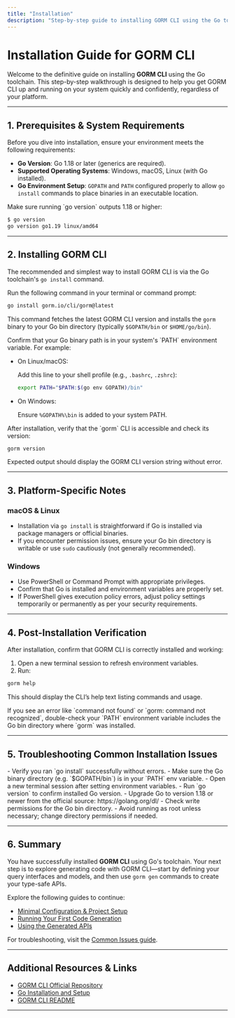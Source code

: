```yaml
---
title: "Installation"
description: "Step-by-step guide to installing GORM CLI using the Go toolchain. Covers cross-platform instructions and explains how to confirm your installation was successful."
---
```


# Installation Guide for GORM CLI

Welcome to the definitive guide on installing **GORM CLI** using the Go toolchain. This step-by-step walkthrough is designed to help you get GORM CLI up and running on your system quickly and confidently, regardless of your platform.

---

## 1. Prerequisites & System Requirements

Before you dive into installation, ensure your environment meets the following requirements:

- **Go Version**: Go 1.18 or later (generics are required).
- **Supported Operating Systems**: Windows, macOS, Linux (with Go installed).
- **Go Environment Setup**: `GOPATH` and `PATH` configured properly to allow `go install` commands to place binaries in an executable location.

<Check>
Make sure running `go version` outputs 1.18 or higher:

```bash
$ go version
go version go1.19 linux/amd64
```
</Check>

---

## 2. Installing GORM CLI

The recommended and simplest way to install GORM CLI is via the Go toolchain's `go install` command.

<Steps>
<Step title="Install Using Go Toolchain">
Run the following command in your terminal or command prompt:

```bash
go install gorm.io/cli/gorm@latest
```

This command fetches the latest GORM CLI version and installs the `gorm` binary to your Go bin directory (typically `$GOPATH/bin` or `$HOME/go/bin`).

</Step>
<Step title="Verify Go Binary Path">
Confirm that your Go binary path is in your system's `PATH` environment variable. For example:

- On Linux/macOS:

  Add this line to your shell profile (e.g., `.bashrc`, `.zshrc`):
  
  ```bash
  export PATH="$PATH:$(go env GOPATH)/bin"
  ```

- On Windows:

  Ensure `%GOPATH%\bin` is added to your system PATH.

</Step>
<Step title="Check Installation Success">
After installation, verify that the `gorm` CLI is accessible and check its version:

```bash
gorm version
```

Expected output should display the GORM CLI version string without error.

</Step>
</Steps>

---

## 3. Platform-Specific Notes

### macOS & Linux

- Installation via `go install` is straightforward if Go is installed via package managers or official binaries.
- If you encounter permission issues, ensure your Go bin directory is writable or use `sudo` cautiously (not generally recommended).

### Windows

- Use PowerShell or Command Prompt with appropriate privileges.
- Confirm that Go is installed and environment variables are properly set.
- If PowerShell gives execution policy errors, adjust policy settings temporarily or permanently as per your security requirements.

---

## 4. Post-Installation Verification

After installation, confirm that GORM CLI is correctly installed and working:

1. Open a new terminal session to refresh environment variables.
2. Run:

```bash
gorm help
```

This should display the CLI’s help text listing commands and usage.

<Tip>
If you see an error like `command not found` or `gorm: command not recognized`, double-check your `PATH` environment variable includes the Go bin directory where `gorm` was installed.
</Tip>

---

## 5. Troubleshooting Common Installation Issues

<AccordionGroup title="Common Installation Problems & Solutions">
<Accordion title="GORM CLI command not recognized after installation">
- Verify you ran `go install` successfully without errors.
- Make sure the Go binary directory (e.g. `$GOPATH/bin`) is in your `PATH` env variable.
- Open a new terminal session after setting environment variables.
</Accordion>
<Accordion title="Go version outdated or less than 1.18">
- Run `go version` to confirm installed Go version.
- Upgrade Go to version 1.18 or newer from the official source: https://golang.org/dl/
</Accordion>
<Accordion title="Permission denied or access errors during installation">
- Check write permissions for the Go bin directory.
- Avoid running as root unless necessary; change directory permissions if needed.
</Accordion>
</AccordionGroup>

---

## 6. Summary

You have successfully installed **GORM CLI** using Go's toolchain. Your next step is to explore generating code with GORM CLI—start by defining your query interfaces and models, and then use `gorm gen` commands to create your type-safe APIs.

Explore the following guides to continue:

- [Minimal Configuration & Project Setup](../first-generation/basic-configuration)
- [Running Your First Code Generation](../first-generation/first-generation-command)
- [Using the Generated APIs](../first-generation/using-generated-code)

For troubleshooting, visit the [Common Issues guide](../first-generation/troubleshooting).

---

## Additional Resources & Links

- [GORM CLI Official Repository](https://github.com/go-gorm/cli)
- [Go Installation and Setup](https://golang.org/doc/install)
- [GORM CLI README](https://github.com/go-gorm/cli/blob/main/README.md)

---